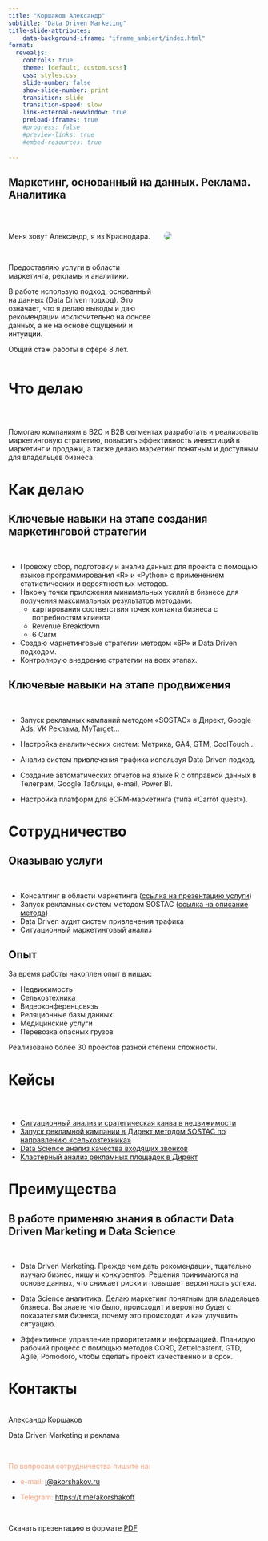 ```yaml
---
title: "Коршаков Александр"
subtitle: "Data Driven Marketing"
title-slide-attributes:
    data-background-iframe: "iframe_ambient/index.html"
format:
  revealjs:
    controls: true
    theme: [default, custom.scss]
    css: styles.css
    slide-number: false
    show-slide-number: print
    transition: slide
    transition-speed: slow
    link-external-newwindow: true
    preload-iframes: true
    #progress: false
    #preview-links: true
    #embed-resources: true
    
---
```


##  [Маркетинг, основанный на данных. Реклама. Аналитика]{.text_select} {.smaller transition="zoom"}

<br/>

:::: {.columns}

::: {.column width="60%"}
Меня зовут Александр, я из Краснодара. 

<br/>

Предоставляю услуги в области маркетинга, рекламы и аналитики. 

В работе использую подход, основанный на данных (Data Driven подход). Это означает, что я делаю выводы и даю рекомендации исключительно на основе данных, а не на основе ощущений и интуиции.

Общий стаж работы в сфере 8 лет.
:::

::: {.column width='40%'}
![](img/me.png){style='border-radius: 50px;'} 
:::
::::



# Что делаю {background-iframe="iframe_ambient/index.html"}

## {.larger}

<br/>

Помогаю компаниям в B2C и B2B сегментах разработать и реализовать маркетинговую стратегию, повысить эффективность инвестиций в маркетинг и продажи, а также делаю маркетинг понятным и доступным для владельцев бизнеса.




# Как делаю {background-iframe="iframe_ambient/index.html"}

## [Ключевые навыки на этапе создания маркетинговой стратегии]{.text_select} {transition="concave" .small}

<br/>

:::{.fragment .fade-up}
- Провожу сбор, подготовку и анализ данных для проекта с помощью языков программирования «R» и «Python» с применением статистических и вероятностных методов.
- Нахожу точки приложения минимальных усилий в бизнесе для получения максимальных результатов методами:
  - картирования соответствия точек контакта бизнеса с потребностям клиента
  - Revenue Breakdown
  - 6 Сигм
- Создаю маркетинговые стратегии методом «6P» и Data Driven подходом.
- Контролирую внедрение стратегии на всех этапах.
:::



## [Ключевые навыки на этапе продвижения]{.text_select} {transition="concave" .small}

<br/>

:::{.fragment .fade-down}
- Запуск рекламных кампаний методом «SOSTAC» в Директ, Google Ads, VK Реклама, MyTarget...

- Настройка аналитических систем: Метрика, GA4, GTM, CoolTouch...

- Анализ систем привлечения трафика используя Data Driven подход.

- Создание автоматических отчетов на языке R с отправкой данных в Телеграм, Google Таблицы, e-mail, Power BI.

- Настройка платформ для eCRM‑маркетинга (типа «Carrot quest»).
:::




# Сотрудничество {background-iframe="iframe_ambient/index.html"}

## [Оказываю услуги]{.text_select}{transition="concave"}

<br/>

- Консалтинг в области маркетинга ([ссылка на презентацию услуги](https://koshakof.github.io/BI/pres/mark_consulting_mailing.html#/title-slide))
- Запуск рекламных систем методом SOSTAC ([ссылка на описание метода](https://docs.google.com/document/d/1UjumYOvNIMbGwebXzrcZ_E42swPqdbN4gvLpWMQQvTs/edit?usp=sharing))
- Data Driven аудит систем привлечения трафика
- Ситуационный маркетинговый анализ




## [Опыт]{.text_select}

За время работы накоплен опыт в нишах:

- Недвижимость
- Сельхозтехника
- Видеоконференцсвязь
- Реляционные базы данных
- Медицинские услуги
- Перевозка опасных грузов

Реализовано более 30 проектов разной степени сложности.




# Кейсы {background-iframe="iframe_ambient/index.html"}

## {transition="zoom"}

<br/>

- [Ситуационный анализ и сратегическая канва в недвижимости](https://platzkart.ru/portfolio/case-nedvizhimost-krasnodar/)
- [Запуск рекламной кампании в Директ методом SOSTAC по направлению «сельхозтехника»](https://platzkart.ru/portfolio/case-mtz/)
- [Data Science анализ качества входящих звонков](https://koshakof.github.io/BI/wiki/call_analysis.html)
- [Кластерный анализ рекламных площадок в Директ](https://koshakof.github.io/BI/wiki/ds_places_analysis.html)





# Преимущества {background-iframe="iframe_ambient/index.html"}

## [В работе применяю знания в области Data Driven Marketing и Data Science]{.text_select} {.smaller}

<br/>


:::{.fragment .fade-down}
- [Data Driven Marketing]{.text_select}. Прежде чем дать рекомендации, тщательно изучаю бизнес, нишу и конкурентов. Решения принимаются на основе данных, что снижает риски и повышает вероятность успеха.
:::
:::{.fragment .fade-up}
- [Data Science аналитика]{.text_select}. Делаю маркетинг понятным для владельцев бизнеса. Вы знаете что было, происходит и вероятно будет с показателями бизнеса, почему это происходит и как улучшить ситуацию.
:::
:::{.fragment .fade-left}
- [Эффективное управление приоритетами и информацией]{.text_select}. Планирую рабочий процесс с помощью методов CORD, Zettelcastent, GTD, Agile, Pomodoro, чтобы сделать проект качественно и в срок.
:::



# Контакты {transition="zoom" background-iframe="iframe_ambient/index.html"}

<br/>
Александр Коршаков

Data Driven Marketing и реклама

<br/>

<font color="#ffa07a">По вопросам сотрудничества пишите на:</font>

- <font color="#ffa07a">e-mail:</font> <i@akorshakov.ru>

- <font color="#ffa07a">Telegram:</font> <https://t.me/akorshakoff>

<br/>


Скачать презентацию в формате [PDF](https://drive.google.com/file/d/13bMee53iquuPKNT63QUQJliYxcPpLuSB/view?usp=sharing)



